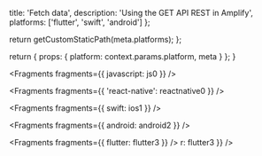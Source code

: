 
  title: 'Fetch data',
  description: 'Using the GET API REST in Amplify',
  platforms: ['flutter', 'swift', 'android']
};

  return getCustomStaticPath(meta.platforms);
};

  return {
    props: {
      platform: context.params.platform,
      meta
    }
  };
}


<Fragments fragments={{ javascript: js0 }} />


<Fragments fragments={{ 'react-native': reactnative0 }} />


<Fragments fragments={{ swift: ios1 }} />


<Fragments fragments={{ android: android2 }} />


<Fragments fragments={{ flutter: flutter3 }} />
r: flutter3 }} />
